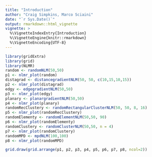 ```yaml
---
title: "Introduction"
author: "Craig Simpkins, Marco Sciaini"
date: "`r Sys.Date()`"
output: rmarkdown::html_vignette
vignette: >
  %\VignetteIndexEntry{Introduction}
  %\VignetteEngine{knitr::rmarkdown}
  %\VignetteEncoding{UTF-8}
---
```



```r
library(gridExtra)
library(grid)
library(NLMR)
random <- randomNLM(50,50)
p1 <- nlmr_plot(random)
distagrad <- distancegradientNLM(50, 50, c(10,15,10,15))
p2 <- nlmr_plot(distagrad)
edgy <- edgegradientNLM(50,50)
p3 <- nlmr_plot(edgy)
planary <- planargradientNLM(50,50)
p4 <- nlmr_plot(planary)
randomRecClustery <- randomRectangularClusterNLM(50, 50, 8, 16)
p5 <- nlmr_plot(randomRecClustery)
randomElementy <- randomElementNLM(50,50, 90)
p6 <- nlmr_plot(randomElementy)
randomClustery <- randomClusterNLM(50,50, n = 4)
p7 <- nlmr_plot(randomClustery)
randomMPD <- mpdNLM(100,100)
p8 <- nlmr_plot(randomMPD)

grid.draw(grid.arrange(p1, p2, p3, p4, p5, p6, p7, p8, ncol=2))

```


